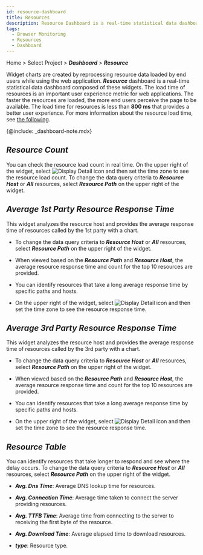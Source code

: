 ```yaml
---
id: resource-dashboard
title: Resources
description: Resource Dashboard is a real-time statistical data dashboard composed of widgets related to resource data.
tags:
  - Browser Monitoring
  - Resources
  - Dashboard
---
```


Home > Select Project > **_Dashboard_** > **_Resource_**

Widget charts are created by reprocessing resource data loaded by end users while using the web application. **_Resource_** dashboard is a real-time statistical data dashboard composed of these widgets. The load time of resources is an important user experience metric for web applications. The faster the resources are loaded, the more end users perceive the page to be available. The load time for resources is less than **800 ms** that provides a better user experience. For more information about the resource load time, see [the following](https://web.dev/ttfb/#what-is-a-good-ttfb-score).

{@include: _dashboard-note.mdx}

## **_Resource Count_**

<ImgLang img='rum-resource-count.png' desc='Resource Count' />

You can check the resource load count in real time. On the upper right of the widget, select ![Display Detail icon](/img/ico-detail-mode.svg) and then set the time zone to see the resource load count. To change the data query criteria to **_Resource Host_** or **_All_** resources, select **_Resource Path_** on the upper right of the widget.

## **_Average 1st Party Resource Response Time_**

<ImgLang img='rum-resource-1stparty.png' desc='Avg 1st Party Resource Response Time' />

This widget analyzes the resource host and provides the average response time of resources called by the 1st party with a chart. 

-   To change the data query criteria to **_Resource Host_** or **_All_** resources, select **_Resource Path_** on the upper right of the widget.

-   When viewed based on the **_Resource Path_** and **_Resource Host_**, the average resource response time and count for the top 10 resources are provided.

-   You can identify resources that take a long average response time by specific paths and hosts.

-   On the upper right of the widget, select ![Display Detail icon](/img/ico-detail-mode.svg) and then set the time zone to see the resource response time.

## **_Average 3rd Party Resource Response Time_**

<ImgLang img='rum-resource-3rdparty.png' desc='Avg 3rd Party Resource Response Time' />

This widget analyzes the resource host and provides the average response time of resources called by the 3rd party with a chart. 

-   To change the data query criteria to **_Resource Host_** or **_All_** resources, select **_Resource Path_** on the upper right of the widget.

-   When viewed based on the **_Resource Path_** and **_Resource Host_**, the average resource response time and count for the top 10 resources are provided.

-   You can identify resources that take a long average response time by specific paths and hosts.

-   On the upper right of the widget, select ![Display Detail icon](/img/ico-detail-mode.svg) and then set the time zone to see the resource response time.

## **_Resource Table_**

<ImgLang img='rum-resource-table.png' desc='Resource Table' />

You can identify resources that take longer to respond and see where the delay occurs. To change the data query criteria to **_Resource Host_** or **_All_** resources, select **_Resource Path_** on the upper right of the widget.

-   **_Avg. Dns Time_**: Average DNS lookup time for resources.

-   **_Avg. Connection Time_**: Average time taken to connect the server providing resources.

-   **_Avg. TTFB Time_**: Average time from connecting to the server to receiving the first byte of the resource.

-   **_Avg. Download Time_**: Average elapsed time to download resources.

-   **_type_**: Resource type.
